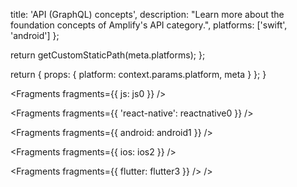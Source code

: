 
  title: 'API (GraphQL) concepts',
  description:
    "Learn more about the foundation concepts of Amplify's API category.",
  platforms: ['swift', 'android']
};

  return getCustomStaticPath(meta.platforms);
};

  return {
    props: {
      platform: context.params.platform,
      meta
    }
  };
}


<Fragments fragments={{ js: js0 }} />


<Fragments fragments={{ 'react-native': reactnative0 }} />


<Fragments fragments={{ android: android1 }} />


<Fragments fragments={{ ios: ios2 }} />


<Fragments fragments={{ flutter: flutter3 }} />
/>
